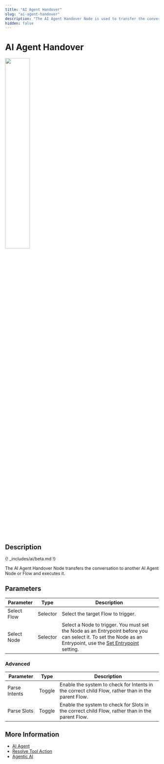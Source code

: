 ```yaml
---
title: "AI Agent Handover"
slug: "ai-agent-handover"
description: "The AI Agent Handover Node is used to transfer the conversation to another AI Agent Node or Flow, which will be triggered and executed as soon as this Node is activated."
hidden: false
---
```


# AI Agent Handover

<Frame>
  <img class="image-center" src="../../../../../_assets/ai/build/node-reference/ai/ai-agent-handover.png" width="40%" />
</Frame>

## Description

{! _includes/ai/beta.md !}

The AI Agent Handover Node transfers the conversation to another AI Agent Node or Flow and executes it.

## Parameters

| Parameter   | Type     | Description                                                                                                                                                                             |
|-------------|----------|-----------------------------------------------------------------------------------------------------------------------------------------------------------------------------------------|
| Select Flow | Selector | Select the target Flow to trigger.                                                                                                                                                      |
| Select Node | Selector | Select a Node to trigger. You must set the Node as an Entrypoint before you can select it. To set the Node as an Entrypoint, use the [Set Entrypoint](../../nodes/overview.md) setting. |

### Advanced

| Parameter     | Type   | Description                                                                                       |
|---------------|--------|---------------------------------------------------------------------------------------------------|
| Parse Intents | Toggle | Enable the system to check for Intents in the correct child Flow, rather than in the parent Flow. |
| Parse Slots   | Toggle | Enable the system to check for Slots in the correct child Flow, rather than in the parent Flow.   |

## More Information

- [AI Agent](ai-agent.md)
- [Resolve Tool Action](resolve-tool-action.md)
- [Agentic AI](../../../empower/agentic-ai/overview.md)